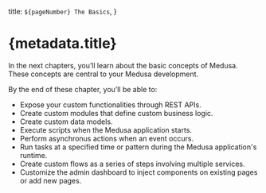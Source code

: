   title: `${pageNumber} The Basics`,
}

# {metadata.title}

In the next chapters, you’ll learn about the basic concepts of Medusa. These concepts are central to your Medusa development.

By the end of these chapter, you’ll be able to:

- Expose your custom functionalities through REST APIs.
- Create custom modules that define custom business logic.
- Create custom data models.
- Execute scripts when the Medusa application starts.
- Perform asynchronus actions when an event occurs.
- Run tasks at a specified time or pattern during the Medusa application's runtime.
- Create custom flows as a series of steps involving multiple services.
- Customize the admin dashboard to inject components on existing pages or add new pages.
